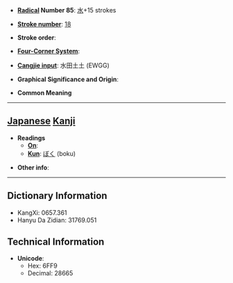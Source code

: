 * '''[[Wiktionary:Chinese radical index| Radical]] Number 85''': [[Wiktionary:Chinese radical index 水|水]]+15 strokes

* '''[[Wiktionary:Chinese total strokes index|Stroke number]]''': [[Wiktionary:Chinese total strokes index 18|18]]

* '''Stroke order''': 

* '''[[Wiktionary:Chinese four corner index|Four-Corner System]]''': 

* '''[[Wiktionary:Chinese Cangjie index|Cangjie input]]''': 水田土土 (EWGG)

* '''Graphical Significance and Origin''': 

* '''Common Meaning'''

----

== [[Japanese]] [[Kanji]] ==

* '''Readings'''
** '''[[On]]''': 
** '''[[Kun]]''': [[ぼく]] (boku)

* '''Other info''':  

----

== Dictionary Information ==

* KangXi: 0657.361
* Hanyu Da Zidian: 31769.051

== Technical Information ==

* '''Unicode''':
** Hex: 6FF9
** Decimal: 28665
